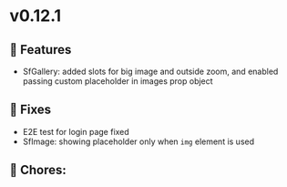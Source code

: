 
<Meta title="Releases/v0.12.x - Latest/v0.12.1/Change log" />

# v0.12.1

## 🚀 Features

- SfGallery: added slots for big image and outside zoom, and enabled passing custom placeholder in images prop object

## 🐛 Fixes

- E2E test for login page fixed 
- SfImage: showing placeholder only when `img` element is used

## 🧹 Chores:

